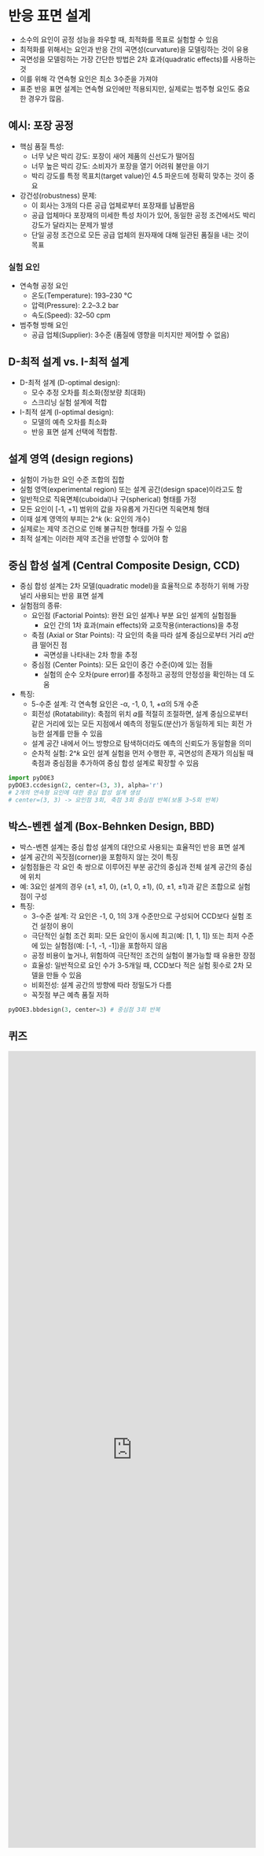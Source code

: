 # 반응 표면 설계

- 소수의 요인이 공정 성능을 좌우할 때, 최적화를 목표로 실험할 수 있음
- 최적화를 위해서는 요인과 반응 간의 곡면성(curvature)을 모델링하는 것이 유용
- 곡면성을 모델링하는 가장 간단한 방법은 2차 효과(quadratic effects)를 사용하는 것
- 이를 위해 각 연속형 요인은 최소 3수준을 가져야
- 표준 반응 표면 설계는 연속형 요인에만 적용되지만, 실제로는 범주형 요인도 중요한 경우가 많음.

## 예시: 포장 공정
- 핵심 품질 특성:
    - 너무 낮은 박리 강도: 포장이 새어 제품의 신선도가 떨어짐
    - 너무 높은 박리 강도: 소비자가 포장을 열기 어려워 불만을 야기
    - 박리 강도를 특정 목표치(target value)인 4.5 파운드에 정확히 맞추는 것이 중요
- 강건성(robustness) 문제:
    - 이 회사는 3개의 다른 공급 업체로부터 포장재를 납품받음
    - 공급 업체마다 포장재의 미세한 특성 차이가 있어, 동일한 공정 조건에서도 박리 강도가 달라지는 문제가 발생
    - 단일 공정 조건으로 모든 공급 업체의 원자재에 대해 일관된 품질을 내는 것이 목표

### 실험 요인
-  연속형 공정 요인
    - 온도(Temperature): 193–230 °C
    - 압력(Pressure): 2.2–3.2 bar
    - 속도(Speed): 32–50 cpm
- 범주형 방해 요인
    - 공급 업체(Supplier): 3수준 (품질에 영향을 미치지만 제어할 수 없음)

## D-최적 설계 vs. I-최적 설계


- D-최적 설계 (D-optimal design):
    - 모수 추정 오차를 최소화(정보량 최대화)
    - 스크리닝 실험 설계에 적합
- I-최적 설계 (I-optimal design):
    - 모델의 예측 오차를 최소화
    - 반응 표면 설계 선택에 적합함.

## 설계 영역 (design regions)
- 실험이 가능한 요인 수준 조합의 집합
- 실험 영역(experimental region) 또는 설계 공간(design space)이라고도 함
- 일반적으로 직육면체(cuboidal)나 구(spherical) 형태를 가정
- 모든 요인이 [-1, +1] 범위의 값을 자유롭게 가진다면 직육면체 형태
- 이때 설계 영역의 부피는 2^𝑘 (k: 요인의 개수)
- 실제로는 제약 조건으로 인해 불규칙한 형태를 가질 수 있음
- 최적 설계는 이러한 제약 조건을 반영할 수 있어야 함

## 중심 합성 설계 (Central Composite Design, CCD)
- 중심 합성 설계는 2차 모델(quadratic model)을 효율적으로 추정하기 위해 가장 널리 사용되는 반응 표면 설계
- 실험점의 종류:
    - 요인점 (Factorial Points): 완전 요인 설계나 부분 요인 설계의 실험점들
        - 요인 간의 1차 효과(main effects)와 교호작용(interactions)을 추정
    - 축점 (Axial or Star Points): 각 요인의 축을 따라 설계 중심으로부터 거리 𝛼만큼 떨어진 점
        - 곡면성을 나타내는 2차 항을 추정
    - 중심점 (Center Points): 모든 요인이 중간 수준(0)에 있는 점들
        -   실험의 순수 오차(pure error)를 추정하고 공정의 안정성을 확인하는 데 도움
- 특징:
    - 5-수준 설계: 각 연속형 요인은 -α, -1, 0, 1, +α의 5개 수준
    - 회전성 (Rotatability): 축점의 위치 𝛼를 적절히 조절하면, 설계 중심으로부터 같은 거리에 있는 모든 지점에서 예측의 정밀도(분산)가 동일하게 되는 회전 가능한 설계를 만들 수 있음
    - 설계 공간 내에서 어느 방향으로 탐색하더라도 예측의 신뢰도가 동일함을 의미
    - 순차적 실험: 2^𝑘 요인 설계 실험을 먼저 수행한 후, 곡면성의 존재가 의심될 때 축점과 중심점을 추가하여 중심 합성 설계로 확장할 수 있음

```python
import pyDOE3
pyDOE3.ccdesign(2, center=(3, 3), alpha='r')
# 2개의 연속형 요인에 대한 중심 합성 설계 생성
# center=(3, 3) -> 요인점 3회, 축점 3회 중심점 반복(보통 3~5회 반복)
```

## 박스-벤켄 설계 (Box-Behnken Design, BBD)

- 박스-벤켄 설계는 중심 합성 설계의 대안으로 사용되는 효율적인 반응 표면 설계
- 설계 공간의 꼭짓점(corner)을 포함하지 않는 것이 특징
- 실험점들은 각 요인 축 쌍으로 이루어진 부분 공간의 중심과 전체 설계 공간의 중심에 위치
- 예: 3요인 설계의 경우 (±1, ±1, 0), (±1, 0, ±1), (0, ±1, ±1)과 같은 조합으로 실험점이 구성
- 특징:
    - 3-수준 설계: 각 요인은 -1, 0, 1의 3개 수준만으로 구성되어 CCD보다 실험 조건 설정이 용이
    - 극단적인 실험 조건 회피: 모든 요인이 동시에 최고(예: [1, 1, 1]) 또는 최저 수준에 있는 실험점(예: [-1, -1, -1])을 포함하지 않음
    - 공정 비용이 높거나, 위험하여 극단적인 조건의 실험이 불가능할 때 유용한 장점
    - 효율성: 일반적으로 요인 수가 3-5개일 때, CCD보다 적은 실험 횟수로 2차 모델을 만들 수 있음
    - 비회전성: 설계 공간의 방향에 따라 정밀도가 다름
    - 꼭짓점 부근 예측 품질 저하

```python
pyDOE3.bbdesign(3, center=3) # 중심점 3회 반복
```

## 퀴즈

<iframe src="https://tally.so/embed/mJ4DkX?alignLeft=1&hideTitle=1&transparentBackground=1&dynamicHeight=1" loading="lazy" width="100%" height="1619" frameborder="0" marginheight="0" marginwidth="0" title="[DOE] 반응 표면 설계"></iframe>